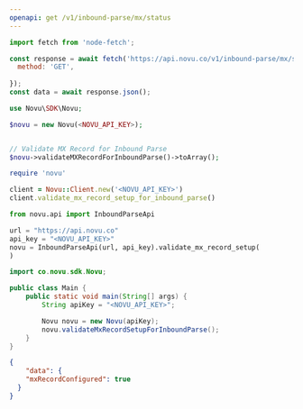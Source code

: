 ```yaml
---
openapi: get /v1/inbound-parse/mx/status
---
```


<RequestExample>

```javascript Node.js
import fetch from 'node-fetch';

const response = await fetch('https://api.novu.co/v1/inbound-parse/mx/status', {
  method: 'GET',
  
});
const data = await response.json();
```

```php PHP
use Novu\SDK\Novu;

$novu = new Novu(<NOVU_API_KEY>);


// Validate MX Record for Inbound Parse
$novu->validateMXRecordForInboundParse()->toArray();

```

```ruby Ruby
require 'novu'

client = Novu::Client.new('<NOVU_API_KEY>')
client.validate_mx_record_setup_for_inbound_parse()
```

```python Python
from novu.api import InboundParseApi

url = "https://api.novu.co"
api_key = "<NOVU_API_KEY>"
novu = InboundParseApi(url, api_key).validate_mx_record_setup(
)
```

```java Java
import co.novu.sdk.Novu;

public class Main {
    public static void main(String[] args) {
        String apiKey = "<NOVU_API_KEY>";

        Novu novu = new Novu(apiKey);
        novu.validateMxRecordSetupForInboundParse();
    }
}
```

</RequestExample>

<ResponseExample>

```json Response
{
    "data": {
    "mxRecordConfigured": true
  }
}
```

</ResponseExample>
